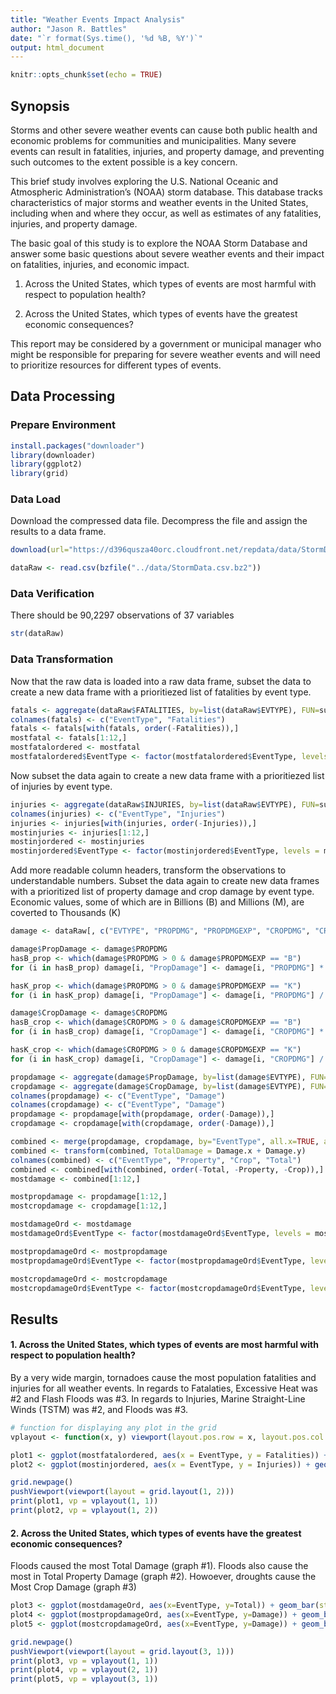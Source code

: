 ```yaml
---
title: "Weather Events Impact Analysis"
author: "Jason R. Battles"
date: "`r format(Sys.time(), '%d %B, %Y')`"
output: html_document
---
```


```r
knitr::opts_chunk$set(echo = TRUE)
```
## Synopsis

Storms and other severe weather events can cause both public health and economic problems for communities and municipalities. Many severe events can result in fatalities, injuries, and property damage, and preventing such outcomes to the extent possible is a key concern.

This brief study involves exploring the U.S. National Oceanic and Atmospheric Administration's (NOAA) storm database. This database tracks characteristics of major storms and weather events in the United States, including when and where they occur, as well as estimates of any fatalities, injuries, and property damage.

The basic goal of this study is to explore the NOAA Storm Database and answer some basic questions about severe weather events and their impact on fatalities, injuries, and economic impact.

1. Across the United States, which types of events are most harmful with respect to population health?

2. Across the United States, which types of events have the greatest economic consequences?

This report may be considered by a government or municipal manager who might be responsible for preparing for severe weather events and will need to prioritize resources for different types of events.

## Data Processing

### Prepare Environment

```r
install.packages("downloader")
library(downloader)
library(ggplot2)
library(grid)
```

### Data Load
Download the compressed data file. Decompress the file and assign the results to a data frame.
```r

download(url="https://d396qusza40orc.cloudfront.net/repdata/data/StormData.csv.bz2", destfile="../data/StormData.csv.bz2")

dataRaw <- read.csv(bzfile("../data/StormData.csv.bz2"))
```

### Data Verification
There should be 90,2297 observations of 37 variables
```r
str(dataRaw)
```

### Data Transformation
Now that the raw data is loaded into a raw data frame, subset the data to create a new data frame with a prioritiezed list of fatalities by event type.
```r
fatals <- aggregate(dataRaw$FATALITIES, by=list(dataRaw$EVTYPE), FUN=sum)
colnames(fatals) <- c("EventType", "Fatalities")
fatals <- fatals[with(fatals, order(-Fatalities)),]
mostfatal <- fatals[1:12,]
mostfatalordered <- mostfatal
mostfatalordered$EventType <- factor(mostfatalordered$EventType, levels = mostfatalordered$EventType[order(mostfatalordered$Fatalities)])
```
Now subset the data again to create a new data frame with a prioritiezed list of injuries by event type.
```r
injuries <- aggregate(dataRaw$INJURIES, by=list(dataRaw$EVTYPE), FUN=sum)
colnames(injuries) <- c("EventType", "Injuries")
injuries <- injuries[with(injuries, order(-Injuries)),]
mostinjuries <- injuries[1:12,]
mostinjordered <- mostinjuries
mostinjordered$EventType <- factor(mostinjordered$EventType, levels = mostinjordered$EventType[order(mostinjordered$Injuries)])
```

Add more readable column headers, transform the observations to understandable numbers. Subset the data again to create new data frames with a prioritized list of property damage and crop damage by event type.  Economic values, some of which are in Billions (B) and Millions (M), are coverted to Thousands (K)

```r
damage <- dataRaw[, c("EVTYPE", "PROPDMG", "PROPDMGEXP", "CROPDMG", "CROPDMGEXP")]

damage$PropDamage <- damage$PROPDMG
hasB_prop <- which(damage$PROPDMG > 0 & damage$PROPDMGEXP == "B")
for (i in hasB_prop) damage[i, "PropDamage"] <- damage[i, "PROPDMG"] * 1000

hasK_prop <- which(damage$PROPDMG > 0 & damage$PROPDMGEXP == "K")
for (i in hasK_prop) damage[i, "PropDamage"] <- damage[i, "PROPDMG"] / 1000

damage$CropDamage <- damage$CROPDMG
hasB_crop <- which(damage$CROPDMG > 0 & damage$CROPDMGEXP == "B")
for (i in hasB_crop) damage[i, "CropDamage"] <- damage[i, "CROPDMG"] * 1000

hasK_crop <- which(damage$CROPDMG > 0 & damage$CROPDMGEXP == "K")
for (i in hasK_crop) damage[i, "CropDamage"] <- damage[i, "CROPDMG"] / 1000

propdamage <- aggregate(damage$PropDamage, by=list(damage$EVTYPE), FUN=sum)
cropdamage <- aggregate(damage$CropDamage, by=list(damage$EVTYPE), FUN=sum)
colnames(propdamage) <- c("EventType", "Damage")
colnames(cropdamage) <- c("EventType", "Damage")
propdamage <- propdamage[with(propdamage, order(-Damage)),]
cropdamage <- cropdamage[with(cropdamage, order(-Damage)),]

combined <- merge(propdamage, cropdamage, by="EventType", all.x=TRUE, all.y=TRUE)
combined <- transform(combined, TotalDamage = Damage.x + Damage.y)
colnames(combined) <- c("EventType", "Property", "Crop", "Total")
combined <- combined[with(combined, order(-Total, -Property, -Crop)),]
mostdamage <- combined[1:12,]

mostpropdamage <- propdamage[1:12,]
mostcropdamage <- cropdamage[1:12,]

mostdamageOrd <- mostdamage
mostdamageOrd$EventType <- factor(mostdamageOrd$EventType, levels = mostdamageOrd$EventType[order(mostdamageOrd$Total)])

mostpropdamageOrd <- mostpropdamage
mostpropdamageOrd$EventType <- factor(mostpropdamageOrd$EventType, levels = mostpropdamageOrd$EventType[order(mostpropdamageOrd$Damage)])

mostcropdamageOrd <- mostcropdamage
mostcropdamageOrd$EventType <- factor(mostcropdamageOrd$EventType, levels = mostcropdamageOrd$EventType[order(mostcropdamageOrd$Damage)])

```


## Results

#### 1. Across the United States, which types of events are most harmful with respect to population health?

By a very wide margin, tornadoes cause the most population fatalities and injuries for all weather events. In regards to Fatalaties, Excessive Heat was #2 and Flash Floods was #3.  In regards to Injuries, Marine Straight-Line Winds (TSTM) was #2, and Floods was #3.

```r
# function for displaying any plot in the grid
vplayout <- function(x, y) viewport(layout.pos.row = x, layout.pos.col = y)

plot1 <- ggplot(mostfatalordered, aes(x = EventType, y = Fatalities)) + geom_bar(stat= "identity", fill = "red", col = "black") + theme(axis.text.x = element_text(size=8, angle=45, hjust=1)) + labs(title = "Total Fatalities by Event Type") + xlab("")
plot2 <- ggplot(mostinjordered, aes(x = EventType, y = Injuries)) + geom_bar(stat= "identity", fill = "orange", col = "black") + theme(axis.text.x = element_text(size=8, angle=45, hjust=1)) + labs(title = "Total Injuries by Event Type") + xlab("")

grid.newpage()
pushViewport(viewport(layout = grid.layout(1, 2)))
print(plot1, vp = vplayout(1, 1))
print(plot2, vp = vplayout(1, 2))
```



#### 2. Across the United States, which types of events have the greatest economic consequences?
Floods caused the most Total Damage (graph #1).  Floods also cause the most in Total Property Damage (graph #2).  Howoever, droughts cause the Most Crop Damage (graph #3)
```r
plot3 <- ggplot(mostdamageOrd, aes(x=EventType, y=Total)) + geom_bar(stat= "identity") + theme(axis.text.x = element_text(size=8, angle=45, hjust=1)) + ylab("$MM") + labs(title = "Total Damage by Event Type") + xlab("")
plot4 <- ggplot(mostpropdamageOrd, aes(x=EventType, y=Damage)) + geom_bar(stat= "identity") + theme(axis.text.x = element_text(size=8, angle=45, hjust=1)) + ylab("$MM") + labs(title = "Total Property Damage by Event Type") + xlab("")
plot5 <- ggplot(mostcropdamageOrd, aes(x=EventType, y=Damage)) + geom_bar(stat= "identity") + theme(axis.text.x = element_text(size=8, angle=45, hjust=1)) + ylab("$MM") + labs(title = "Total Crop Damage by Event Type") + xlab("")

grid.newpage()
pushViewport(viewport(layout = grid.layout(3, 1)))
print(plot3, vp = vplayout(1, 1))
print(plot4, vp = vplayout(2, 1))
print(plot5, vp = vplayout(3, 1))
```


